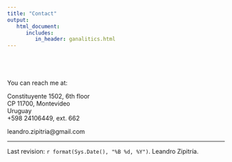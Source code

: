 ```yaml
---
title: "Contact"
output: 
   html_document:
      includes:
         in_header: ganalitics.html
---
```


<style type="text/css">

h1.title {
  font-size: 0px;
  text-align: center;
}

</style>


#

\

You can reach me at:

Constituyente 1502, 6th floor  
CP 11700, Montevideo  
Uruguay  
+598 24106449, ext. 662  
  
leandro.zipitria@gmail.com

***

Last revision: `r format(Sys.Date(), "%B %d, %Y")`. Leandro Zipitría.